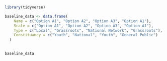 ```r
library(tidyverse)
```

```r
baseline_data <- data.frame(
    Name = c("Option A1", "Option A2", "Option A3", "Option A1"),
    Scale = c("Option A1", "Option A2", "Option A3", "Option A1"),
    Type = c("Local", "Grassroots", "National Network", "Grassroots"),
    Constituancy = c("Youth", "National", "Youth", "General Public")
  )
  

baseline_data
```


